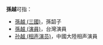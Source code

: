 {{Distinguish|孫玥|孙悦}}
'''孫越'''可指：
* [[孫越_(三國)|孫越 (三國)]]，孫韶子
* [[孫越_(演員)|孫越 (演員)]]，台灣演員
* [[孙越_(相声演员)|孙越 (相声演员)]]，中國大陸相声演員
{{Disambiguation|Y|Cat=二字孙姓人名消歧义}}